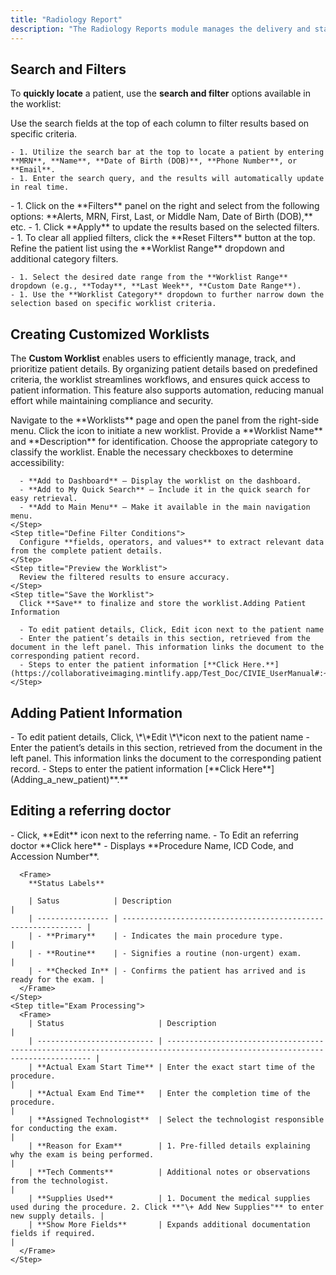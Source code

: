 ```yaml
---
title: "Radiology Report"
description: "The Radiology Reports module manages the delivery and status of radiology reports. Users can track the transmission of reports, filter based on delivery status, and take necessary actions for failed or incomplete reports."
---
```


## <Icon icon="filter-list" iconType="duotone" color="black" size="27" />  **Search and Filters**

To **quickly locate** a patient, use the **search and filter** options available in the worklist:

<CardGroup cols="3">
  <Card title="Search Fields" icon="magnifying-glass" iconType="duotone">
    Use the search fields at the top of each column to filter results based on specific criteria.

    - 1. Utilize the search bar at the top to locate a patient by entering **MRN**, **Name**, **Date of Birth (DOB)**, **Phone Number**, or **Email**.
    - 1. Enter the search query, and the results will automatically update in real time.
  </Card>
  <Card title="Filter Panel" icon="Filter">
    - 1. Click on the **Filters** panel on the right and select from the following options: **Alerts, MRN, First, Last, or Middle Nam, Date of Birth (DOB),** etc.
    - 1. Click **Apply** to update the results based on the selected filters.
    - 1. To clear all applied filters, click the **Reset Filters** button at the top.
  </Card>
  <Card title="Worklist Dropdown" icon="list">
    Refine the patient list using the **Worklist Range** dropdown and additional category filters.

    - 1. Select the desired date range from the **Worklist Range** dropdown (e.g., **Today**, **Last Week**, **Custom Date Range**).
    - 1. Use the **Worklist Category** dropdown to further narrow down the selection based on specific worklist criteria.
  </Card>
</CardGroup>

## **Creating Customized Worklists**

The **Custom Worklist** enables users to efficiently manage, track, and prioritize patient details. By organizing patient details based on predefined criteria, the worklist streamlines workflows, and ensures quick access to patient information. This feature also supports automation, reducing manual effort while maintaining compliance and security.

<Accordion title="To add a new worklist, follow these steps:" icon="newspaper" iconType="duotone">
  <Steps>
    <Step title="Access the Worklist Panel">
      Navigate to the **Worklists** page and open the panel from the right-side menu.
    </Step>
    <Step title="Create a New Worklist">
      Click the <Icon icon="plus-large" />  icon to initiate a new worklist.
    </Step>
    <Step title="Enter Worklist Details">
      Provide a **Worklist Name** and **Description** for identification.
    </Step>
    <Step title="Select a Worklist Category ">
      Choose the appropriate category to classify the worklist.
    </Step>
    <Step title="Configure Access Preferences ">
      Enable the necessary checkboxes to determine accessibility:

      - **Add to Dashboard** – Display the worklist on the dashboard.
      - **Add to My Quick Search** – Include it in the quick search for easy retrieval.
      - **Add to Main Menu** – Make it available in the main navigation menu.
    </Step>
    <Step title="Define Filter Conditions">
      Configure **fields, operators, and values** to extract relevant data from the complete patient details.
    </Step>
    <Step title="Preview the Worklist">
      Review the filtered results to ensure accuracy.
    </Step>
    <Step title="Save the Worklist">
      Click **Save** to finalize and store the worklist.Adding Patient Information

      - To edit patient details, Click, Edit icon next to the patient name
      - Enter the patient’s details in this section, retrieved from the document in the left panel. This information links the document to the corresponding patient record.
      - Steps to enter the patient information [**Click Here.**](https://collaborativeimaging.mintlify.app/Test_Doc/CIVIE_UserManual#:~:text=Enter%20Patient%20Information)
    </Step>
  </Steps>
</Accordion>

## **Adding Patient Information**

<Accordion title="To add patient do the following:" icon="address-card" iconType="duotone">
  - To edit patient details, Click, \*\*Edit \*\*icon next to the patient name
  - Enter the patient’s details in this section, retrieved from the document in the left panel. This information links the document to the corresponding patient record.
  - Steps to enter the patient information [**Click Here**](Adding_a_new_patient)**.**
</Accordion>

## **Editing a referring doctor**

<Accordion title="To edit an reffeing doctor do the following:" icon="pen-to-square" iconType="duotone">
  <Steps>
    <Step title="To edit referring doctor">
      - Click, **Edit** icon next to the referring name.
    </Step>
    <Step title="Click on the referring doctor">
      - To Edit an referring doctor **Click here**
    </Step>
    <Step title="Exam Details Section">
      - Displays **Procedure Name, ICD Code, and Accession Number**.

      <Frame>
        **Status Labels**

        | Satus            | Description                                                   |
        | ---------------- | ------------------------------------------------------------- |
        | - **Primary**    | - Indicates the main procedure type.                          |
        | - **Routine**    | - Signifies a routine (non-urgent) exam.                      |
        | - **Checked In** | - Confirms the patient has arrived and is ready for the exam. |
      </Frame>
    </Step>
    <Step title="Exam Processing">
      <Frame>
        | Status                     | Description                                                                                                                 |
        | -------------------------- | --------------------------------------------------------------------------------------------------------------------------- |
        | **Actual Exam Start Time** | Enter the exact start time of the procedure.                                                                                |
        | **Actual Exam End Time**   | Enter the completion time of the procedure.                                                                                 |
        | **Assigned Technologist**  | Select the technologist responsible for conducting the exam.                                                                |
        | **Reason for Exam**        | 1. Pre-filled details explaining why the exam is being performed.                                                           |
        | **Tech Comments**          | Additional notes or observations from the technologist.                                                                     |
        | **Supplies Used**          | 1. Document the medical supplies used during the procedure. 2. Click **"\+ Add New Supplies"** to enter new supply details. |
        | **Show More Fields**       | Expands additional documentation fields if required.                                                                        |
      </Frame>
    </Step>
  </Steps>
</Accordion>